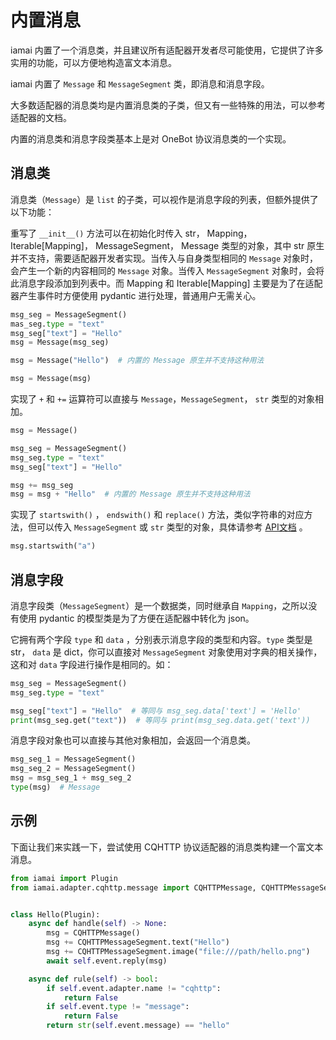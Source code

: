 # 内置消息

iamai 内置了一个消息类，并且建议所有适配器开发者尽可能使用，它提供了许多实用的功能，可以方便地构造富文本消息。

iamai 内置了 `Message` 和 `MessageSegment` 类，即消息和消息字段。

大多数适配器的消息类均是内置消息类的子类，但又有一些特殊的用法，可以参考适配器的文档。

内置的消息类和消息字段类基本上是对 OneBot 协议消息类的一个实现。

## 消息类

消息类（`Message`）是 `list` 的子类，可以视作是消息字段的列表，但额外提供了以下功能：

重写了 `__init__()` 方法可以在初始化时传入 str， Mapping， Iterable[Mapping]， MessageSegment， Message 类型的对象，其中 str 原生并不支持，需要适配器开发者实现。当传入与自身类型相同的 `Message` 对象时，会产生一个新的内容相同的 `Message` 对象。当传入 `MessageSegment` 对象时，会将此消息字段添加到列表中。而 Mapping 和 Iterable[Mapping] 主要是为了在适配器产生事件时方便使用 pydantic 进行处理，普通用户无需关心。

```python showLineNumbers
msg_seg = MessageSegment()
mas_seg.type = "text"
msg_seg["text"] = "Hello"
msg = Message(msg_seg)

msg = Message("Hello")  # 内置的 Message 原生并不支持这种用法

msg = Message(msg)
```

实现了 `+` 和 `+=` 运算符可以直接与 `Message`，`MessageSegment`， `str` 类型的对象相加。

```python showLineNumbers
msg = Message()

msg_seg = MessageSegment()
msg_seg.type = "text"
msg_seg["text"] = "Hello"

msg += msg_seg
msg = msg + "Hello"  # 内置的 Message 原生并不支持这种用法
```

实现了 `startswith()` ， `endswith()` 和 `replace()` 方法，类似字符串的对应方法，但可以传入 `MessageSegment` 或 `str` 类型的对象，具体请参考 [API文档](/api/message.md) 。

```python showLineNumbers
msg.startswith("a")
```

## 消息字段

消息字段类（`MessageSegment`）是一个数据类，同时继承自 `Mapping`，之所以没有使用 pydantic 的模型类是为了方便在适配器中转化为 json。

它拥有两个字段 `type` 和 `data` ，分别表示消息字段的类型和内容。`type` 类型是 str， `data` 是 dict，你可以直接对  `MessageSegment` 对象使用对字典的相关操作，这和对  `data` 字段进行操作是相同的。如：

```python showLineNumbers
msg_seg = MessageSegment()
msg_seg.type = "text"

msg_seg["text"] = "Hello"  # 等同与 msg_seg.data['text'] = 'Hello'
print(msg_seg.get("text"))  # 等同与 print(msg_seg.data.get('text'))
```

消息字段对象也可以直接与其他对象相加，会返回一个消息类。

```python showLineNumbers
msg_seg_1 = MessageSegment()
msg_seg_2 = MessageSegment()
msg = msg_seg_1 + msg_seg_2
type(msg)  # Message
```

## 示例

下面让我们来实践一下，尝试使用 CQHTTP 协议适配器的消息类构建一个富文本消息。

```python filename="plugins/hello.py" showLineNumbers
from iamai import Plugin
from iamai.adapter.cqhttp.message import CQHTTPMessage, CQHTTPMessageSegment


class Hello(Plugin):
    async def handle(self) -> None:
        msg = CQHTTPMessage()
        msg += CQHTTPMessageSegment.text("Hello")
        msg += CQHTTPMessageSegment.image("file:///path/hello.png")
        await self.event.reply(msg)

    async def rule(self) -> bool:
        if self.event.adapter.name != "cqhttp":
            return False
        if self.event.type != "message":
            return False
        return str(self.event.message) == "hello"

```

